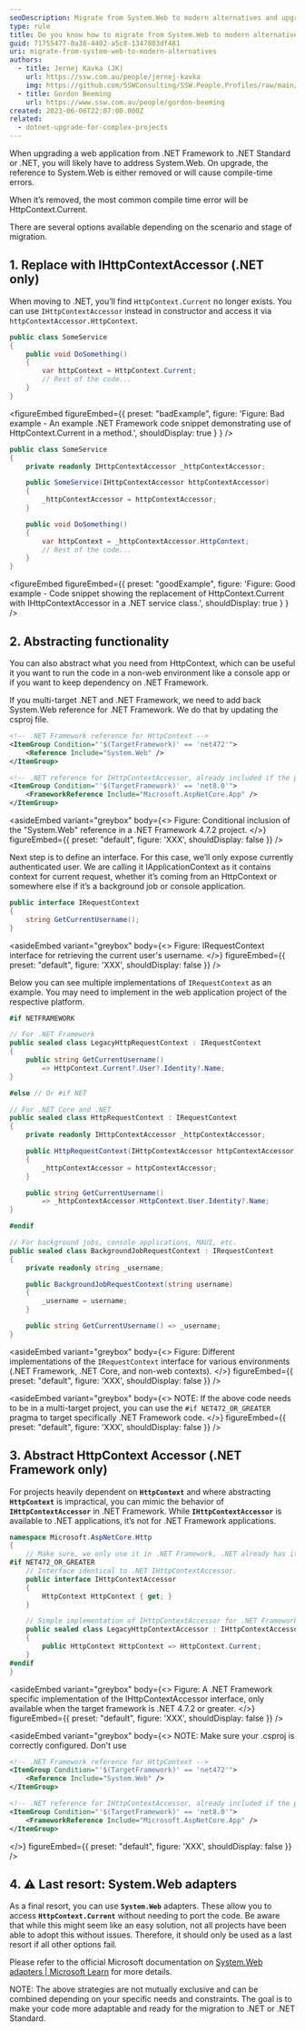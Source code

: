 ```yaml
---
seoDescription: Migrate from System.Web to modern alternatives and upgrade .NET Framework applications to .NET or .NET Standard.
type: rule
title: Do you know how to migrate from System.Web to modern alternatives
guid: 71755477-0a38-4402-a5c8-1347883df481
uri: migrate-from-system-web-to-modern-alternatives
authors:
  - title: Jernej Kavka (JK)
    url: https://ssw.com.au/people/jernej-kavka
    img: https://github.com/SSWConsulting/SSW.People.Profiles/raw/main/Jernej-Kavka/Images/Jernej-Kavka-Profile.jpg
  - title: Gordon Beeming
    url: https://www.ssw.com.au/people/gordon-beeming
created: 2023-06-06T22:07:00.000Z
related:
  - dotnet-upgrade-for-complex-projects
---
```


When upgrading a web application from .NET Framework to .NET Standard or .NET, you will likely have to address System.Web. On upgrade, the reference to System.Web is either removed or will cause compile-time errors.

When it’s removed, the most common compile time error will be HttpContext.Current.

There are several options available depending on the scenario and stage of migration.

## 1. Replace with IHttpContextAccessor (.NET only)

When moving to .NET, you’ll find `HttpContext.Current` no longer exists. You can use `IHttpContextAccessor` instead in constructor and access it via `httpContextAccessor.HttpContext`.

```csharp
public class SomeService
{
    public void DoSomething()
    {
        var httpContext = HttpContext.Current;
        // Rest of the code...
    }
}
```

<figureEmbed figureEmbed={{
  preset: "badExample",
  figure: 'Figure: Bad example - An example .NET Framework code snippet demonstrating use of HttpContext.Current in a method.',
  shouldDisplay: true
} } />


```csharp
public class SomeService
{
    private readonly IHttpContextAccessor _httpContextAccessor;

    public SomeService(IHttpContextAccessor httpContextAccessor)
    {
        _httpContextAccessor = httpContextAccessor;
    }

    public void DoSomething()
    {
        var httpContext = _httpContextAccessor.HttpContext;
        // Rest of the code...
    }
}
```

<figureEmbed figureEmbed={{
  preset: "goodExample",
  figure: 'Figure: Good example - Code snippet showing the replacement of HttpContext.Current with IHttpContextAccessor in a .NET service class.',
  shouldDisplay: true
} } />


## 2. Abstracting functionality

You can also abstract what you need from HttpContext, which can be useful it you want to run the code in a non-web environment like a console app or if you want to keep dependency on .NET Framework.

If you multi-target .NET and .NET Framework, we need to add back System.Web reference for .NET Framework. We do that by updating the csproj file.

```xml
<!-- .NET Framework reference for HttpContext -->
<ItemGroup Condition="'$(TargetFramework)' == 'net472'">
    <Reference Include="System.Web" />
</ItemGroup>

<!-- .NET reference for IHttpContextAccessor, already included if the project is WebApp -->
<ItemGroup Condition="'$(TargetFramework)' == 'net8.0'">
    <FrameworkReference Include="Microsoft.AspNetCore.App" />
</ItemGroup>
```

<asideEmbed
  variant="greybox"
  body={<>
    Figure: Conditional inclusion of the "System.Web" reference in a .NET Framework 4.7.2 project.
  </>}
  figureEmbed={{
    preset: "default",
    figure: 'XXX',
    shouldDisplay: false
  }}
/>

Next step is to define an interface. For this case, we’ll only expose currently authenticated user. We are calling it IApplicationContext as it contains context for current request, whether it’s coming from an HttpContext or somewhere else if it’s a background job or console application.

```csharp
public interface IRequestContext
{
    string GetCurrentUsername();
}
```

<asideEmbed
  variant="greybox"
  body={<>
    Figure: IRequestContext interface for retrieving the current user's username.
  </>}
  figureEmbed={{
    preset: "default",
    figure: 'XXX',
    shouldDisplay: false
  }}
/>

Below you can see multiple implementations of `IRequestContext` as an example. You may need to implement in the web application project of the respective platform.

```csharp
#if NETFRAMEWORK

// For .NET Framework
public sealed class LegacyHttpRequestContext : IRequestContext
{
    public string GetCurrentUsername()
        => HttpContext.Current?.User?.Identity?.Name;
}

#else // Or #if NET

// For .NET Core and .NET
public sealed class HttpRequestContext : IRequestContext
{
    private readonly IHttpContextAccessor _httpContextAccessor;

    public HttpRequestContext(IHttpContextAccessor httpContextAccessor)
    {
        _httpContextAccessor = httpContextAccessor;
    }

    public string GetCurrentUsername()
        => _httpContextAccessor.HttpContext.User.Identity?.Name;
}

#endif

// For background jobs, console applications, MAUI, etc.
public sealed class BackgroundJobRequestContext : IRequestContext
{
    private readonly string _username;

    public BackgroundJobRequestContext(string username)
    {
        _username = username;
    }

    public string GetCurrentUsername() => _username;
}
```

<asideEmbed
  variant="greybox"
  body={<>
    Figure: Different implementations of the `IRequestContext` interface for various environments (.NET Framework, .NET Core, and non-web contexts).
  </>}
  figureEmbed={{
    preset: "default",
    figure: 'XXX',
    shouldDisplay: false
  }}
/>

<asideEmbed
  variant="greybox"
  body={<>
    NOTE: If the above code needs to be in a multi-target project, you can use the `#if NET472_OR_GREATER` pragma to target specifically .NET Framework code.
  </>}
  figureEmbed={{
    preset: "default",
    figure: 'XXX',
    shouldDisplay: false
  }}
/>

## 3. Abstract HttpContext Accessor (.NET Framework only)

For projects heavily dependent on **`HttpContext`** and where abstracting **`HttpContext`** is impractical, you can mimic the behavior of **`IHttpContextAccessor`** in .NET Framework. While **`IHttpContextAccessor`** is available to .NET applications, it’s not for .NET Framework applications.

```csharp
namespace Microsoft.AspNetCore.Http
{
    // Make sure, we only use it in .NET Framework, .NET already has it's own implementation.
#if NET472_OR_GREATER
    // Interface identical to .NET IHttpContextAccessor.
    public interface IHttpContextAccessor
    {
        HttpContext HttpContext { get; }
    }

    // Simple implementation of IHttpContextAccessor for .NET Framework
    public sealed class LegacyHttpContextAccessor : IHttpContextAccessor
    {
        public HttpContext HttpContext => HttpContext.Current;
    }
#endif
}
```

<asideEmbed
  variant="greybox"
  body={<>
    Figure: A .NET Framework specific implementation of the IHttpContextAccessor interface, only available when the target framework is .NET 4.7.2 or greater.
  </>}
  figureEmbed={{
    preset: "default",
    figure: 'XXX',
    shouldDisplay: false
  }}
/>

<asideEmbed
  variant="greybox"
  body={<>
    NOTE: Make sure your .csproj is correctly configured. Don't use

```xml
<!-- .NET Framework reference for HttpContext -->
<ItemGroup Condition="'$(TargetFramework)' == 'net472'">
    <Reference Include="System.Web" />
</ItemGroup>

<!-- .NET reference for IHttpContextAccessor, already included if the project is WebApp -->
<ItemGroup Condition="'$(TargetFramework)' == 'net8.0'">
    <FrameworkReference Include="Microsoft.AspNetCore.App" />
</ItemGroup>
```

  </>}
  figureEmbed={{
    preset: "default",
    figure: 'XXX',
    shouldDisplay: false
  }}
/>

## 4. ⚠️ Last resort: System.Web adapters

As a final resort, you can use **`System.Web`** adapters. These allow you to access **`HttpContext.Current`** without needing to port the code. Be aware that while this might seem like an easy solution, not all projects have been able to adopt this without issues. Therefore, it should only be used as a last resort if all other options fail.

Please refer to the official Microsoft documentation on [System.Web adapters | Microsoft Learn](https://learn.microsoft.com/en-us/aspnet/core/migration/inc/adapters?view=aspnetcore-7.0) for more details.

NOTE: The above strategies are not mutually exclusive and can be combined depending on your specific needs and constraints. The goal is to make your code more adaptable and ready for the migration to .NET or .NET Standard.